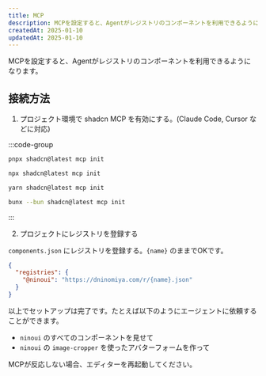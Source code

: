 ```yaml
---
title: MCP
description: MCPを設定すると、Agentがレジストリのコンポーネントを利用できるようになります。
createdAt: 2025-01-10
updatedAt: 2025-01-10
---
```


MCPを設定すると、Agentがレジストリのコンポーネントを利用できるようになります。

## 接続方法

1. プロジェクト環境で shadcn MCP を有効にする。(Claude Code, Cursor などに対応)

:::code-group

```bash group=pnpm
pnpx shadcn@latest mcp init
```

```bash group=npm
npx shadcn@latest mcp init
```

```bash group=yarn
yarn shadcn@latest mcp init
```

```bash group=bun
bunx --bun shadcn@latest mcp init
```

:::

2. プロジェクトにレジストリを登録する

`components.json` にレジストリを登録する。`{name}` のままでOKです。

```json
{
  "registries": {
    "@ninoui": "https://dninomiya.com/r/{name}.json"
  }
}
```

以上でセットアップは完了です。たとえば以下のようにエージェントに依頼することができます。

- `ninoui` のすべてのコンポーネントを見せて
- `ninoui` の `image-cropper` を使ったアバターフォームを作って

MCPが反応しない場合、エディターを再起動してください。